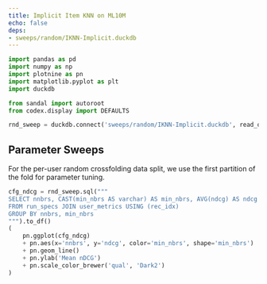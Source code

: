 ```yaml
---
title: Implicit Item KNN on ML10M
echo: false
deps:
- sweeps/random/IKNN-Implicit.duckdb
---
```


```python
import pandas as pd
import numpy as np
import plotnine as pn
import matplotlib.pyplot as plt
import duckdb
```

```python
from sandal import autoroot
from codex.display import DEFAULTS
```

```python
rnd_sweep = duckdb.connect('sweeps/random/IKNN-Implicit.duckdb', read_only=True)
```

## Parameter Sweeps

For the per-user random crossfolding data split, we use the first partition of
the fold for parameter tuning.

```python
cfg_ndcg = rnd_sweep.sql("""
SELECT nnbrs, CAST(min_nbrs AS varchar) AS min_nbrs, AVG(ndcg) AS ndcg
FROM run_specs JOIN user_metrics USING (rec_idx)
GROUP BY nnbrs, min_nbrs
""").to_df()
(
    pn.ggplot(cfg_ndcg)
    + pn.aes(x='nnbrs', y='ndcg', color='min_nbrs', shape='min_nbrs')
    + pn.geom_line()
    + pn.ylab('Mean nDCG')
    + pn.scale_color_brewer('qual', 'Dark2')
)
```
